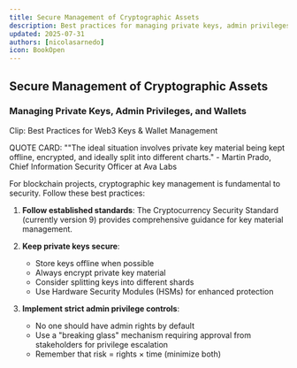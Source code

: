 ```yaml
---
title: Secure Management of Cryptographic Assets
description: Best practices for managing private keys, admin privileges, and wallets
updated: 2025-07-31
authors: [nicolasarnedo]
icon: BookOpen
---
```



## Secure Management of Cryptographic Assets

### Managing Private Keys, Admin Privileges, and Wallets

Clip: Best Practices for Web3 Keys & Wallet Management

QUOTE CARD: ""The ideal situation involves private key material being kept offline, encrypted, and ideally split into different charts." - Martin Prado, Chief Information Security Officer at Ava Labs 

For blockchain projects, cryptographic key management is fundamental to security. Follow these best practices:

1. **Follow established standards**: The Cryptocurrency Security Standard (currently version 9) provides comprehensive guidance for key material management.

2. **Keep private keys secure**:
   - Store keys offline when possible
   - Always encrypt private key material
   - Consider splitting keys into different shards
   - Use Hardware Security Modules (HSMs) for enhanced protection

3. **Implement strict admin privilege controls**:
   - No one should have admin rights by default
   - Use a "breaking glass" mechanism requiring approval from stakeholders for privilege escalation
   - Remember that risk = rights × time (minimize both)

